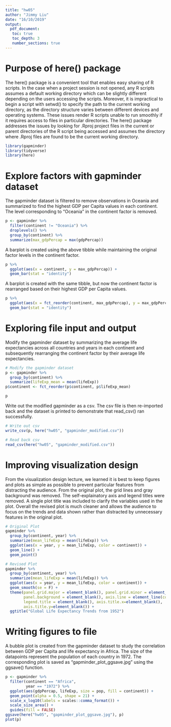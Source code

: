```yaml
---
title: "hw05"
author: "Jimmy Liu"
date: "16/10/2019"
output:
  pdf_document:
   toc: true
   toc_depth: 3
   number_sections: true
---
```


\newpage

# Purpose of here() package

The here() package is a convenient tool that enables easy sharing of R scripts. In the case when a project session is not opened, any R scripts assumes a default working directory which can be slightly different depending on the users accessing the scripts. Moreover, it is impractical to begin a script with setwd() to specify the path to the current working directory, as the directory structure varies between different devices and operating systems. These issues render R scripts unable to run smoothly if it requires access to files in particular directories. The here() package addresses the issues by looking for .Rproj project files in the current or parent directories of the R script being accessed and assumes the directory where .Rproj files are found to be the current working directory.

```r
library(gapminder)
library(tidyverse)
library(here)
```

# Explore factors with gapminder dataset

The gapminder dataset is filtered to remove observations in Oceania and summarized to find the highest GDP per Capita values in each continent. The level corresponding to "Oceania" in the continent factor is removed.
```r
p <- gapminder %>% 
  filter(continent != "Oceania") %>% 
  droplevels() %>% 
  group_by(continent) %>% 
  summarize(max_gdpPercap = max(gdpPercap))
```

A barplot is created using the above tibble while maintaining the original factor levels in the continent factor.
```r
p %>% 
  ggplot(aes(x = continent, y = max_gdpPercap)) +
  geom_bar(stat = "identity")
```

A barplot is created with the same tibble, but now the continent factor is rearranged based on their highest GDP per Capita values.
```r
p %>% 
  ggplot(aes(x = fct_reorder(continent, max_gdpPercap), y = max_gdpPercap)) +
  geom_bar(stat = "identity")
```

# Exploring file input and output

Modify the gapminder dataset by summarizing the average life expectancies across all countries and years in each continent and subsequently rearranging the continent factor by their average life expectancies.
```r
# Modify the gapminder dataset
p <- gapminder %>% 
  group_by(continent) %>% 
  summarize(lifeExp_mean = mean(lifeExp))
p$continent <- fct_reorder(p$continent, p$lifeExp_mean)

p
```

Write out the modified gapminder as a csv. The csv file is then re-imported back and the dataset is printed to demonstrate that read_csv() ran successfully.
```r
# Write out csv
write_csv(p, here("hw05", "gapminder_modified.csv"))

# Read back csv
read_csv(here("hw05", "gapminder_modified.csv"))
```

# Improving visualization design

From the visualization design lecture,  we learned it is best to keep figures and plots as simple as possible to prevent particular features from distracting the audience. From the original plot, the grid lines and gray background was removed. The self-explainatory axis and legend titles were removed. A single plot title was included to clarify the variables used in the plot. Overall the revised plot is much cleaner and allows the audience to focus on the trends and data shown rather than distracted by unnecessary features in the original plot.
```r
# Original Plot
gapminder %>%
  group_by(continent, year) %>% 
  summarize(mean_lifeExp = mean(lifeExp)) %>% 
  ggplot(aes(x = year, y = mean_lifeExp, color = continent)) +
  geom_line() +
  geom_point()
```

```r
# Revised Plot
gapminder %>%
  group_by(continent, year) %>% 
  summarize(mean_lifeExp = mean(lifeExp)) %>% 
  ggplot(aes(x = year, y = mean_lifeExp, color = continent)) +
  geom_smooth(se = F) +
  theme(panel.grid.major = element_blank(), panel.grid.minor = element_blank(),
        panel.background = element_blank(), axis.line = element_line(colour = "black"),
        legend.title = element_blank(), axis.title.x=element_blank(), 
        axis.title.y=element_blank()) +
  ggtitle("Global Life Expectancy Trends from 1952")
```

# Writing figures to file

A bubble plot is created from the gapminder dataset to study the correlation between GDP per Capita and life expectancy in Africa. The size of the datapoints represent the population of each country in 1972. The corresponding plot is saved as "gapminder_plot_ggsave.jpg" using the ggsave() function.
```r
p <- gapminder %>% 
  filter(continent == "Africa",
         year == "1972") %>% 
  ggplot(aes(gdpPercap, lifeExp, size = pop, fill = continent)) +
  geom_point(alpha = 0.5, shape = 21) +
  scale_x_log10(labels = scales::comma_format()) +
  scale_size_area() +
  guides(fill = FALSE)
ggsave(here("hw05", "gapminder_plot_ggsave.jpg"), p)
plot(p)
```

